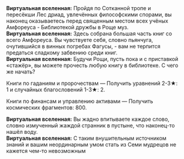 {{Диалог Начало}}
:'''Виртуальная вселенная:''' Пройдя по Сотканной тропе и пересёкши Лес дриад, увлечённых философскими спорами, вы наконец оказываетесь перед священным местом всех учёных Амфореуса - Библиотекой дружбы в Роще муз.
:'''Виртуальная вселенная:''' Здесь собрана большая часть книг со всего Амфореуса. Вы чувствуете себя, словно пьянчуга, очутившийся в винных погребах Фагусы, - вам не терпится предаться сладкому забвению среди книг.
:'''Виртуальная вселенная:''' Будучи {{MC|ж=учёной|м=учёным}} Рощи, пусть пока и с приставкой «стажёр», вы можете прочесть любую книгу в библиотеке. С чего же начать?
:{{Диалог|Звезда}} Книги по гаданиям и пророчествам &mdash; Получить уравнений 2-3★: 1 и случайных благословений 1-3★: 2.
:{{Диалог|Звезда}} Книги по финансам и управлению активами &mdash; Получить космических фрагментов: 800.
:'''Виртуальная вселенная:''' Вы жадно впитываете каждое слово, словно измученный жаждой странник в пустыне, что наконец-то нашёл воду.
:'''Виртуальная вселенная:''' С таким внушительным источником знаний и вашим неординарным умом стать {{MC|ж=одной|м=одним}} из Семи мудрецов не кажется чем-то невозможным
{{Диалог Конец}}
